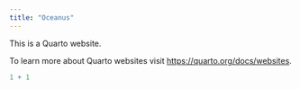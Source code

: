 ```yaml
---
title: "Oceanus"
---
```


This is a Quarto website.

To learn more about Quarto websites visit <https://quarto.org/docs/websites>.

```r
1 + 1
```
